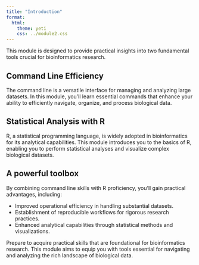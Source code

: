 ```yaml
---
title: "Introduction"
format:
  html:
    theme: yeti
    css: ../module2.css
---
```


This module is designed to provide practical insights into two fundamental tools crucial for bioinformatics research.

## Command Line Efficiency
The command line is a versatile interface for managing and analyzing large datasets. In this module, you'll learn essential commands that enhance your ability to efficiently navigate, organize, and process biological data.

## Statistical Analysis with R
R, a statistical programming language, is widely adopted in bioinformatics for its analytical capabilities. This module introduces you to the basics of R, enabling you to perform statistical analyses and visualize complex biological datasets.

## A powerful toolbox
By combining command line skills with R proficiency, you'll gain practical advantages, including:

- Improved operational efficiency in handling substantial datasets.
- Establishment of reproducible workflows for rigorous research practices.
- Enhanced analytical capabilities through statistical methods and visualizations.


Prepare to acquire practical skills that are foundational for bioinformatics research. This module aims to equip you with tools essential for navigating and analyzing the rich landscape of biological data.

